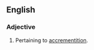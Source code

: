 ==English==

===Adjective===
{{head|en|adjective}}

# {{physiology}} Pertaining to [[accrementition]].